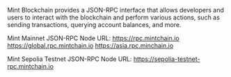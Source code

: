Mint Blockchain provides a JSON-RPC interface that allows developers and users to interact with the blockchain and perform various actions, such as sending transactions, querying account balances, and more.

Mint Mainnet JSON-RPC Node URL: 
https://rpc.mintchain.io
https://global.rpc.mintchain.io
https://asia.rpc.minchain.io


Mint Sepolia Testnet JSON-RPC Node URL: 
https://sepolia-testnet-rpc.mintchain.io